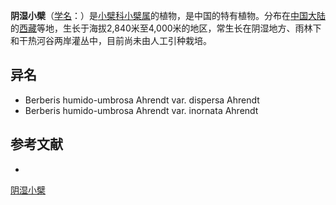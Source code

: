 {{Speciesbox
| name = 阴湿小檗
| status = 
| status_system = 
| image =
| genus = Berberis
| species = humido-umbrosa
| authority = Ahrendt
}}

'''阴湿小檗'''（[[学名|学名]]：{{lang|la|''Berberis humido-umbrosa''}}）是[[小檗科|小檗科]][[小檗属|小檗属]]的植物，是中国的特有植物。分布在[[中国大陆|中国大陆]]的[[西藏|西藏]]等地，生长于海拔2,840米至4,000米的地区，常生长在阴湿地方、雨林下和干热河谷两岸灌丛中，目前尚未由人工引种栽培。

== 异名 ==
* Berberis humido-umbrosa Ahrendt var. dispersa Ahrendt
* Berberis humido-umbrosa Ahrendt var. inornata Ahrendt

== 参考文献 ==
<div class="references-small">
* {{cite web| url =http://www.bioinfo.cn/db05/KmzwSpecies.php?action=view&id=394| title =阴湿小檗| work =《中国高等植物数据库全库》| publisher =中国科学院微生物研究所| author =昆明植物研究所| accessdate =2009-02-21| deadurl =yes| archiveurl =https://web.archive.org/web/20160305055106/http://www.bioinfo.cn/db05/KmzwSpecies.php?action=view&id=394| archivedate =2016-03-05}}
</div>
{{Taxonbar|from=Q15224994}}

[[Category:小檗属|阴湿小檗]]


{{植物小作品}}